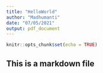 ```yaml
---
title: "HelloWorld"
author: "Madhumanti"
date: "07/05/2021"
output: pdf_document
---
```


```r
knitr::opts_chunk$set(echo = TRUE)
```

## This is a markdown file